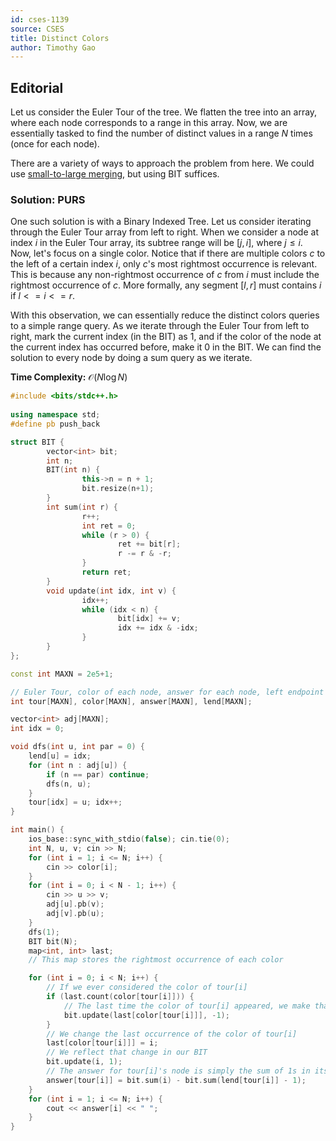 ```yaml
---
id: cses-1139
source: CSES
title: Distinct Colors
author: Timothy Gao
---
```


## Editorial

Let us consider the Euler Tour of the tree. We flatten the tree into an array, where each node corresponds to a range in this array. Now, we are essentially tasked to find the number of distinct values in a range $N$ times (once for each node).

There are a variety of ways to approach the problem from here. We could use [small-to-large merging](/plat/merging), but using BIT suffices.

### Solution: PURS

One such solution is with a Binary Indexed Tree. Let us consider iterating through the Euler Tour array from left to right. 
When we consider a node at index $i$ in the Euler Tour array, its subtree range will be $[j, i]$, where $j\leq i$.
Now, let's focus on a single color. Notice that if there are multiple colors $c$ to the left of a certain index $i$,
only $c$'s most rightmost occurrence is relevant. This is because any non-rightmost occurrence of $c$
from $i$ must include the rightmost occurrence of $c$. More formally, 
any segment $[l, r]$ must contains $i$ if $l <= i <= r$. 

With this observation, we can essentially reduce the distinct colors queries to a simple range query. As we iterate through the Euler Tour from left to right, mark the current index (in the BIT) as $1$, and if the color of the node at the current index has occurred before, make it $0$ in the BIT. We can find the solution to every node by doing a sum query
 as we iterate.

**Time Complexity:** $\mathcal O(N\log N)$

<LanguageSection>

<CPPSection>

```cpp
#include <bits/stdc++.h>
 
using namespace std;
#define pb push_back

struct BIT {
		vector<int> bit;
		int n;
		BIT(int n) {
				this->n = n + 1;
				bit.resize(n+1);
		}
		int sum(int r) {
				r++;
				int ret = 0;
				while (r > 0) {
						ret += bit[r];
						r -= r & -r;
				}
				return ret;
		}
		void update(int idx, int v) {
				idx++;
				while (idx < n) {
						bit[idx] += v;
						idx += idx & -idx;
				}
		}
};

const int MAXN = 2e5+1;

// Euler Tour, color of each node, answer for each node, left endpoint of each node (as explained in editorial)
int tour[MAXN], color[MAXN], answer[MAXN], lend[MAXN];

vector<int> adj[MAXN];
int idx = 0;

void dfs(int u, int par = 0) {
	lend[u] = idx;
	for (int n : adj[u]) {
		if (n == par) continue;
		dfs(n, u);
	}
	tour[idx] = u; idx++;
}

int main() {
	ios_base::sync_with_stdio(false); cin.tie(0);
	int N, u, v; cin >> N;
	for (int i = 1; i <= N; i++) {
		cin >> color[i];
	}
	for (int i = 0; i < N - 1; i++) {
		cin >> u >> v;
		adj[u].pb(v);
		adj[v].pb(u);
	}
	dfs(1);
	BIT bit(N);
	map<int, int> last;
	// This map stores the rightmost occurrence of each color

	for (int i = 0; i < N; i++) {
		// If we ever considered the color of tour[i]
		if (last.count(color[tour[i]])) { 
			// The last time the color of tour[i] appeared, we make that 0 again
			bit.update(last[color[tour[i]]], -1); 
		}
		// We change the last occurrence of the color of tour[i]
		last[color[tour[i]]] = i; 
		// We reflect that change in our BIT
		bit.update(i, 1); 
		// The answer for tour[i]'s node is simply the sum of 1s in its contiguous subinterval in the Euler Tour
		answer[tour[i]] = bit.sum(i) - bit.sum(lend[tour[i]] - 1);
	}
	for (int i = 1; i <= N; i++) {
		cout << answer[i] << " ";
	}
}
```

</CPPSection>

</LanguageSection>

